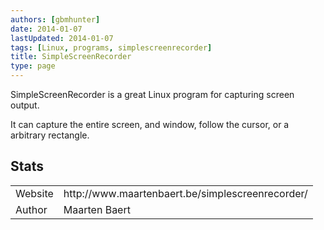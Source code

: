 ```yaml
---
authors: [gbmhunter]
date: 2014-01-07
lastUpdated: 2014-01-07
tags: [Linux, programs, simplescreenrecorder]
title: SimpleScreenRecorder
type: page
---
```


<WarningIsNotes />

SimpleScreenRecorder is a great Linux program for capturing screen output.

It can capture the entire screen, and window, follow the cursor, or a arbitrary rectangle.

## Stats

<table >
	<tbody >
		<tr >
<td >Website</td>
<td >http://www.maartenbaert.be/simplescreenrecorder/</td>
		</tr>
		<tr >
<td >Author</td>
<td >Maarten Baert</td>
		</tr>
	</tbody>
</table>
